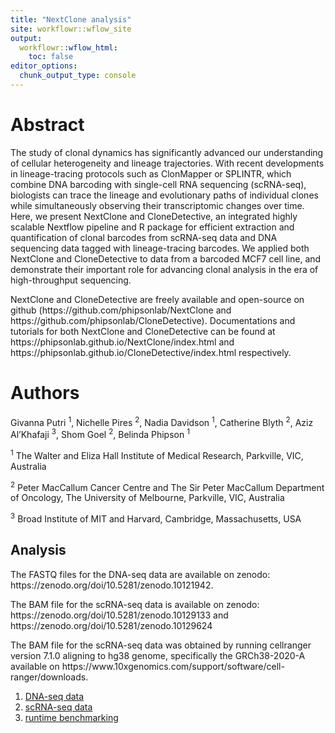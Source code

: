 ```yaml
---
title: "NextClone analysis"
site: workflowr::wflow_site
output:
  workflowr::wflow_html:
    toc: false
editor_options:
  chunk_output_type: console
---
```


# Abstract {-}

The study of clonal dynamics has significantly advanced our understanding of cellular heterogeneity and lineage trajectories. With recent developments in lineage-tracing protocols such as ClonMapper or SPLINTR, which combine DNA barcoding with single-cell RNA sequencing (scRNA-seq), biologists can trace the lineage and evolutionary paths of individual clones while simultaneously observing their transcriptomic changes over time. Here, we present NextClone and CloneDetective, an integrated highly scalable Nextflow pipeline and R package for efficient extraction and quantification of clonal barcodes from scRNA-seq data and DNA sequencing data tagged with lineage-tracing barcodes. We applied both NextClone and CloneDetective to data from a barcoded MCF7 cell line, and demonstrate their important role for advancing clonal analysis in the era of high-throughput sequencing.

NextClone and CloneDetective are freely available and open-source on github (https://github.com/phipsonlab/NextClone and https://github.com/phipsonlab/CloneDetective). Documentations and tutorials for both NextClone and CloneDetective can be found at https://phipsonlab.github.io/NextClone/index.html and https://phipsonlab.github.io/CloneDetective/index.html respectively.

# Authors {-}

Givanna Putri ^1^, Nichelle Pires ^2^, Nadia Davidson ^1^, Catherine Blyth ^2^, Aziz Al’Khafaji ^3^, Shom Goel ^2^, Belinda Phipson ^1^

^1^ The Walter and Eliza Hall Institute of Medical Research, Parkville, VIC, Australia

^2^ Peter MacCallum Cancer Centre and The Sir Peter MacCallum Department of Oncology, The University of Melbourne, Parkville, VIC, Australia

^3^ Broad Institute of MIT and Harvard, Cambridge, Massachusetts, USA

## Analysis

The FASTQ files for the DNA-seq data are available on zenodo: https://zenodo.org/doi/10.5281/zenodo.10121942.

The BAM file for the scRNA-seq data is available on zenodo: https://zenodo.org/doi/10.5281/zenodo.10129133 and https://zenodo.org/doi/10.5281/zenodo.10129624

The BAM file for the scRNA-seq data was obtained by running cellranger version 7.1.0 
aligning to hg38 genome, specifically the GRCh38-2020-A available on https://www.10xgenomics.com/support/software/cell-ranger/downloads.

1. [DNA-seq data](DNAseq_data_analysis.html)
2. [scRNA-seq data](sc_data_analysis.html)
3. [runtime benchmarking](benchmarking_duration.html)


